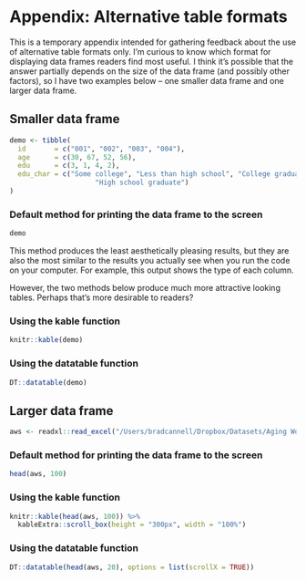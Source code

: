 # Appendix: Alternative table formats {-}

This is a temporary appendix intended for gathering feedback about the use of alternative table formats only. I'm curious to know which format for displaying data frames readers find most useful. I think it's possible that the answer partially depends on the size of the data frame (and possibly other factors), so I have two examples below -- one smaller data frame and one larger data frame.

## Smaller data frame

```r
demo <- tibble(
  id       = c("001", "002", "003", "004"),
  age      = c(30, 67, 52, 56),
  edu      = c(3, 1, 4, 2),
  edu_char = c("Some college", "Less than high school", "College graduate", 
                     "High school graduate")
)
```

### Default method for printing the data frame to the screen

```r
demo
```

This method produces the least aesthetically pleasing results, but they are also the most similar to the results you actually see when you run the code on your computer. For example, this output shows the type of each column.

However, the two methods below produce much more attractive looking tables. Perhaps that's more desirable to readers?

### Using the kable function

```r
knitr::kable(demo)
```

### Using the datatable function

```r
DT::datatable(demo)
```

## Larger data frame

```r
aws <- readxl::read_excel("/Users/bradcannell/Dropbox/Datasets/Aging Women Study/aws.xlsx")
```

### Default method for printing the data frame to the screen

```r
head(aws, 100)
```

### Using the kable function

```r
knitr::kable(head(aws, 100)) %>% 
  kableExtra::scroll_box(height = "300px", width = "100%")
```

### Using the datatable function

```r
DT::datatable(head(aws, 20), options = list(scrollX = TRUE))
```


